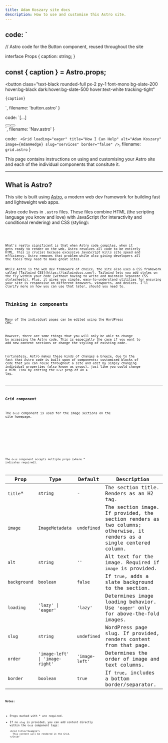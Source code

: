 ```yaml
---
title: Adam Koszary site docs
description: How to use and customise this Astro site.
---
```

  code: `
  ---
  // Astro code for the Button component, reused throughout the site

  interface Props {
    caption: string;
  }

  const { caption } = Astro.props;
  ---

  <button
    class="text-black rounded-full px-2 py-1 font-mono bg-slate-200 hover:bg-black dark:hover:bg-slate-500 hover:text-white tracking-tight"
  >
    {caption}
  </button>
`,
  filename: 'button.astro'
}

  code:
    `[...] 
  <nav>
    <Button caption="Posts" />
    <Button caption="Contact" />
  </nav>`,
  filename: 'Nav.astro'
}

  code: `
    <Grid
      loading="eager"
      title="How I Can Help"
      alt="Adam Koszary"
      image={AdamHedge}
      slug="services"
      border="false"
    />`,
  filename: `grid.astro`
}

This page contains instructions on using and customising your Astro site and each of the individual components that consitute it.

---

## What is Astro?
This site is built using [Astro](https://astro.build/), a modern web dev framework for building fast and lightweight web apps. 

Astro code lives in `.astro` files. These files combine HTML (the scripting language you know and love) with JavaScript (for interactivity and conditional rendering) and CSS (styling):

<Code title={buttonAstro.filename} code={buttonAstro.code}/>
<Code title={navAstro.filename} code={navAstro.code}/>

What's really significant is that when Astro code compiles, when it gets ready to render on the web, Astro resolves all code to be entirely HTML. This is crucial because excessive JavaScript kills site speed and efficiency. Astro removes that problem while also giving developers all the tools they need to make great sites.

<Aside title='A note on styling'>While Astro is the web dev framework of choice, the site also uses a CSS framework called [Tailwind CSS](https://tailwindcss.com/). Tailwind lets you add styles on the fly within your code (without having to write and maintain separate CSS stylesheets). Plus, it gives you simple, easy-to-understand utilities for ensuring your site is responsive on different browsers, viewports, and devices. I'll clarify more on how you can use that later, should you need to.</Aside>

## Thinking in components
Many of the individual pages can be edited using the WordPress CMS.

However, there are some things that you will only be able to change by accessing the Astro code. This is especially the case if you want to add new content sections or change the styling of existing code.

Fortunately, Astro makes these kinds of changes a breeze, due to the fact that Astro code is built upon of components: customised blocks of code that you can reuse throughout a site and edit by simply changing individual properties (also known as props), just like you could change a HTML link by editing the `href` prop of an `A` tag.

---

### Grid component
The `Grid` component is used for the image sections on the site homepage.

<Tabs>
  <TabItem label="Implementation" icon="star">
    <Grid
      loading="eager"
      title="How I Can Help"
      alt="Adam Koszary"
      image={AdamHedge}
      slug="services"
      border={false}
    />
  </TabItem>
    <TabItem label="Code" icon="star">
    <Code title={gridAstro.filename} code={gridAstro.code}/>
    </TabItem>
</Tabs>

The `Grid` component accepts multiple props (where * indicates required).

| Prop | Type | Default | Description |
|------|------|---------|-------------|
| `title`* | `string` | - | The section title. Renders as an H2 tag. |
| `image` | `ImageMetadata` | `undefined` | The section image. If provided, the section renders as two columns; otherwise, it renders as a single centered column. |
| `alt` | `string` | `''` | Alt text for the image. Required if `image` is provided. |
| `background` | `boolean` | `false` | If `true`, adds a slate background to the section. |
| `loading` | `'lazy' \| 'eager'` | `'lazy'` | Determines image loading behavior. Use `'eager'` only for above-the-fold images. |
| `slug` | `string` | `undefined` | WordPress page slug. If provided, renders content from that page. |
| `order` | `'image-left' \| 'image-right'` | `'image-left'` | Determines the order of image and text columns. |
| `border` | `boolean` | `true` | If `true`, includes a bottom border/separator. |

**Notes:**
- Props marked with * are required.
- If no `slug` is provided, you can add content directly within the `Grid` component tags:
  ```astro
  <Grid title="Example">
    This content will be rendered in the Grid.
  </Grid>`
